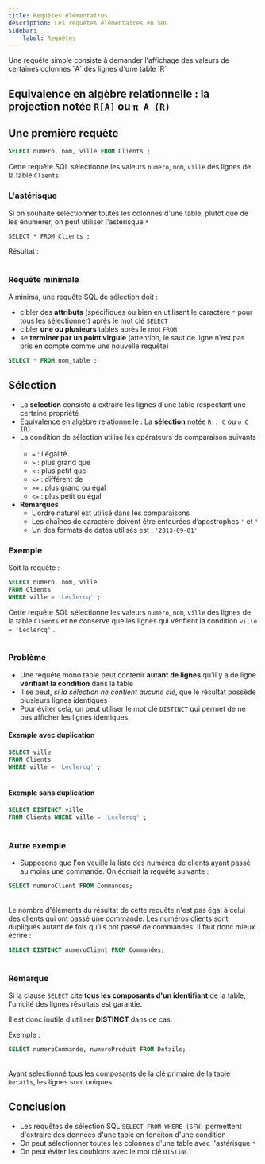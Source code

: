 ```yaml
---
title: Requêtes élémentaires
description: Les requêtes élémentaires en SQL
sidebar:
    label: Requêtes
---
```



<Slide title="Requêtes élémentaires">
Une requête simple consiste à demander l'affichage des valeurs de certaines colonnes `A` des lignes d'une table `R`

Equivalence en algèbre relationnelle : la **projection** notée `R[A]` ou `π A (R)`
</Slide>
---
<Slide>

## Une première requête

```sql
SELECT numero, nom, ville FROM Clients ;
```

Cette requête SQL sélectionne les valeurs `numero`, `nom`, `ville` des lignes de la table `Clients`. 

<Table
  sqliteDB="public/sample/ecommerce/ecommerce-fr-erd-v2.sqlite"
  title="Clients"
  query="SELECT numero, nom, ville FROM Clients"
/>

</Slide>
<Slide>

### L'astérisque

Si on souhaite sélectionner toutes les colonnes d'une table, plutôt que de les énumérer, on peut utiliser l'astérisque `*`

```sql:
SELECT * FROM Clients ;
```
Résultat : 

<Table
  sqliteDB="public/sample/ecommerce/ecommerce-fr-erd-v2.sqlite"
  title="Clients"
  query="SELECT * FROM Clients"
/>

</Slide>
<Slide>

### Requête minimale

À minima, une requête SQL de sélection doit :
  * cibler des **attributs** (spécifiques ou bien en utilisant le caractère `*` pour tous les sélectionner) après le mot clé `SELECT`
  * cibler **une ou plusieurs** tables après le mot `FROM`
  * se **terminer par un point virgule** (attention, le saut de ligne n'est pas pris en compte comme une nouvelle requête)

```sql
SELECT * FROM nom_table ;
```

</Slide>
<Slide>

## Sélection

* La **sélection** consiste à extraire les lignes d'une table respectant une certaine propriété
* Equivalence en algèbre relationnelle : La **sélection** notée `R : C`  ou  `σ C (R)`
* La condition de sélection utilise les opérateurs de comparaison suivants :
  * `=` : l'égalité
  * `>` : plus grand que
  * `<` : plus petit que
  * `<>` : différent de
  * `>=` : plus grand ou égal
  * `<=` : plus petit ou égal
* **Remarques**
  * L'ordre naturel est utilisé dans les comparaisons
  * Les chaînes de caractère doivent être entourées d’apostrophes `'` et `'`
  * Un des formats de dates utilisés est : `'2013-09-01'`


</Slide>
<Slide>

### Exemple

Soit la requête :

```sql
SELECT numero, nom, ville 
FROM Clients
WHERE ville = 'Leclercq' ;
```

Cette requête SQL sélectionne les valeurs `numero`, `nom`, `ville` des lignes de la table `Clients` et ne conserve que les lignes qui vérifient la condition `ville = 'Leclercq'` . 

<Table
  sqliteDB="public/sample/ecommerce/ecommerce-fr-erd-v2.sqlite"
  title="Clients"
  query="SELECT numero, nom, ville FROM Clients WHERE ville = 'Leclercq' ;"
/>

</Slide>
<Slide>

### Problème

* Une requête mono table peut contenir **autant de lignes** qu'il y a de ligne **vérifiant la condition** dans la table
* Il se peut, _si la sélection ne contient aucune clé_, que le résultat possède plusieurs lignes identiques
* Pour éviter cela, on peut utiliser le mot clé `DISTINCT` qui permet de ne pas afficher les lignes identiques


</Slide>
<Slide>

#### Exemple avec duplication

```sql
SELECT ville 
FROM Clients
WHERE ville = 'Leclercq' ;
```

<Table
  sqliteDB="public/sample/ecommerce/ecommerce-fr-erd-v2.sqlite"
  title="Clients"
  query="SELECT ville FROM Clients WHERE ville = 'Leclercq' ;"
/>
</Slide>
<Slide>

#### Exemple sans duplication

```sql
SELECT DISTINCT ville 
FROM Clients WHERE ville = 'Leclercq' ;
```

<Table
  sqliteDB="public/sample/ecommerce/ecommerce-fr-erd-v2.sqlite"
  title="Clients"
  query="SELECT DISTINCT ville FROM Clients WHERE ville = 'Leclercq' ;"
/>

</Slide>
<Slide>

### Autre exemple


* Supposons que l'on veuille la liste des numéros de clients ayant passé au moins une commande. On écrirait la requête suivante :

```sql
SELECT numeroClient FROM Commandes;
```

<Table
  sqliteDB="public/sample/ecommerce/ecommerce-fr-erd-v2.sqlite"
  title="Commandes"
  query="SELECT numeroClient FROM Commandes;"
/>

Le nombre d'éléments du résultat de cette requête n'est pas égal à celui des clients qui ont passé une commande. Les numéros clients sont dupliqués autant de fois qu'ils ont passé de commandes. Il faut donc mieux écrire :


</Slide>
<Slide>

```sql
SELECT DISTINCT numeroClient FROM Commandes;
```

<Table
  sqliteDB="public/sample/ecommerce/ecommerce-fr-erd-v2.sqlite"
  title="Commandes"
  query="SELECT DISTINCT numeroClient FROM Commandes;"
/>

</Slide>
<Slide>

### Remarque

Si la clause `SELECT` cite **tous les composants d'un identifiant** de la table, l'unicité des lignes résultats est garantie. 

Il est donc inutile d'utiliser **DISTINCT** dans ce cas.

Exemple : 

```sql
SELECT numeroCommande, numeroProduit FROM Details;
```

<Table
  sqliteDB="public/sample/ecommerce/ecommerce-fr-erd-v2.sqlite"
  title="Commandes"
  query="SELECT numeroCommande, numeroProduit FROM Details LIMIT 5;"
/>

Ayant selectionné tous les composants de la clé primaire de la table `Details`, les lignes sont uniques.

</Slide>
<Slide>

## Conclusion

* Les requêtes de sélection SQL `SELECT FROM WHERE (SFW)` permettent d'extraire des données d'une table en fonciton d'une condition
* On peut sélectionner toutes les colonnes d'une table avec l'astérisque `*`
* On peut éviter les doublons avec le mot clé `DISTINCT`

</Slide>
